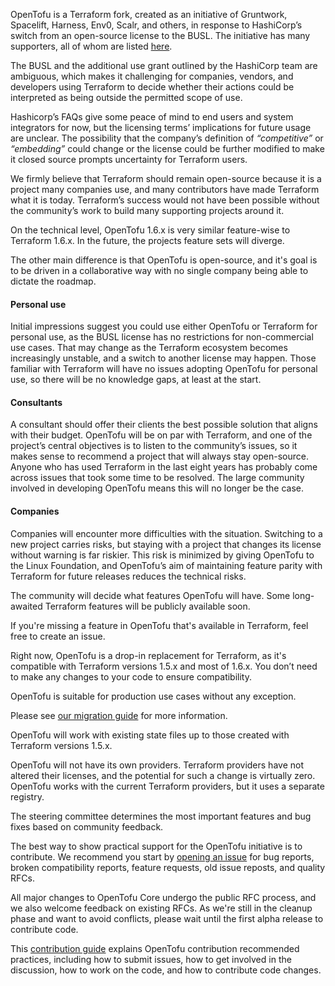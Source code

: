 <AccordionItem id="what-is-opentofu" summary="What is OpenTofu?" open highlight>

OpenTofu is a Terraform fork, created as an initiative of Gruntwork, Spacelift, Harness, Env0, Scalr, and others, in response to HashiCorp’s switch from an open-source license to the BUSL. The initiative has many supporters, all of whom are listed [here](/supporters).

</AccordionItem>

<AccordionItem id="why-was-opentofu-created" summary="Why was OpenTofu created?" highlight>

The BUSL and the additional use grant outlined by the HashiCorp team are ambiguous, which makes it challenging for companies, vendors, and developers using Terraform to decide whether their actions could be interpreted as being outside the permitted scope of use.

Hashicorp’s FAQs give some peace of mind to end users and system integrators for now, but the licensing terms’ implications for future usage are unclear. The possibility that the company’s definition of _“competitive”_ or _“embedding”_ could change or the license could be further modified to make it closed source prompts uncertainty for Terraform users.

We firmly believe that Terraform should remain open-source because it is a project many companies use, and many contributors have made Terraform what it is today. Terraform’s success would not have been possible without the community’s work to build many supporting projects around it.

</AccordionItem>

<AccordionItem id="opentofu-terraform-differences" summary="What are the differences between OpenTofu and Terraform?" highlight>

On the technical level, OpenTofu 1.6.x is very similar feature-wise to Terraform 1.6.x. In the future, the projects feature sets will diverge.

The other main difference is that OpenTofu is open-source, and it's goal is to be driven in a collaborative way with no single company being able to dictate the roadmap.

</AccordionItem>

<AccordionItem id="why-use-opentofu" summary="Why should you use OpenTofu instead of Terraform?" highlight>

#### Personal use

Initial impressions suggest you could use either OpenTofu or Terraform for personal use, as the BUSL license has no restrictions for non-commercial use cases. That may change as the Terraform ecosystem becomes increasingly unstable, and a switch to another license may happen. Those familiar with Terraform will have no issues adopting OpenTofu for personal use, so there will be no knowledge gaps, at least at the start.

#### Consultants

A consultant should offer their clients the best possible solution that aligns with their budget. OpenTofu will be on par with Terraform, and one of the project’s central objectives is to listen to the community’s issues, so it makes sense to recommend a project that will always stay open-source. Anyone who has used Terraform in the last eight years has probably come across issues that took some time to be resolved. The large community involved in developing OpenTofu means this will no longer be the case.

#### Companies

Companies will encounter more difficulties with the situation. Switching to a new project carries risks, but staying with a project that changes its license without warning is far riskier. This risk is minimized by giving OpenTofu to the Linux Foundation, and OpenTofu’s aim of maintaining feature parity with Terraform for future releases reduces the technical risks.

</AccordionItem>

<AccordionItem id="opentofu-compatibility" summary="Will OpenTofu be compatible with future Terraform releases?" highlight>

The community will decide what features OpenTofu will have. Some long-awaited Terraform features will be publicly available soon.

If you're missing a feature in OpenTofu that's available in Terraform, feel free to create an issue.

</AccordionItem>

<AccordionItem id="terraform-replacement" summary="Can I use OpenTofu as a drop-in replacement for Terraform?  Is OpenTofu suitable for production use?" highlight>

Right now, OpenTofu is a drop-in replacement for Terraform, as it's compatible with Terraform versions 1.5.x and most of 1.6.x. You don’t need to make any changes to your code to ensure compatibility.

OpenTofu is suitable for production use cases without any exception.

Please see [our migration guide](/docs/intro/migration) for more information.

</AccordionItem>

<AccordionItem id="state-file" summary="Will OpenTofu work with my existing state file?">

OpenTofu will work with existing state files up to those created with Terraform versions 1.5.x.

</AccordionItem>

<AccordionItem id="providers" summary="Does OpenTofu work with all the providers Terraform works with?">

OpenTofu will not have its own providers. Terraform providers have not altered their licenses, and the potential for such a change is virtually zero. OpenTofu works with the current Terraform providers, but it uses a separate registry.

</AccordionItem>

<AccordionItem id="decisions" summary="How are new features, bug fixes, and other development decisions made in OpenTofu?">

The steering committee determines the most important features and bug fixes based on community feedback.

</AccordionItem>

<AccordionItem id="contribution" summary="How can I contribute to OpenTofu?">

The best way to show practical support for the OpenTofu initiative is to contribute. We recommend you start by [opening an issue](https://github.com/opentofu/opentofu/issues) for bug reports, broken compatibility reports, feature requests, old issue reposts, and quality RFCs.

All major changes to OpenTofu Core undergo the public RFC process, and we also welcome feedback on existing RFCs. As we're still in the cleanup phase and want to avoid conflicts, please wait until the first alpha release to contribute code.

This [contribution guide](https://github.com/opentofu/opentofu/blob/main/CONTRIBUTING.md) explains OpenTofu contribution recommended practices, including how to submit issues, how to get involved in the discussion, how to work on the code, and how to contribute code changes.

</AccordionItem>
